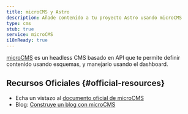 ```yaml
---
title: microCMS y Astro
description: Añade contenido a tu proyecto Astro usando microCMS
type: cms
stub: true
service: microCMS
i18nReady: true
---
```


[microCMS](https://microcms.io/) es un headless CMS basado en API que te permite definir contenido usando esquemas, y manejarlo usando el dashboard.

## Recursos Oficiales \{#official-resources\}

- Echa un vistazo al [documento oficial de microCMS](https://document.microcms.io/tutorial/astro/astro-top)
- Blog: [Construye un blog con microCMS](https://blog.microcms.io/astro-microcms-introduction/)
